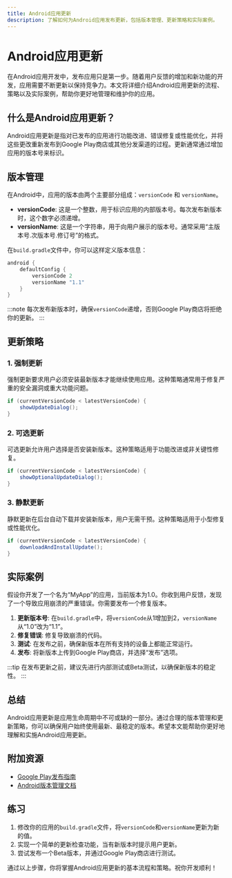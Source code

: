 ```yaml
---
title: Android应用更新
description: 了解如何为Android应用发布更新，包括版本管理、更新策略和实际案例。
---
```


# Android应用更新

在Android应用开发中，发布应用只是第一步。随着用户反馈的增加和新功能的开发，应用需要不断更新以保持竞争力。本文将详细介绍Android应用更新的流程、策略以及实际案例，帮助你更好地管理和维护你的应用。

## 什么是Android应用更新？

Android应用更新是指对已发布的应用进行功能改进、错误修复或性能优化，并将这些更改重新发布到Google Play商店或其他分发渠道的过程。更新通常通过增加应用的版本号来标识。

## 版本管理

在Android中，应用的版本由两个主要部分组成：`versionCode` 和 `versionName`。

- **versionCode**: 这是一个整数，用于标识应用的内部版本号。每次发布新版本时，这个数字必须递增。
- **versionName**: 这是一个字符串，用于向用户展示的版本号。通常采用“主版本号.次版本号.修订号”的格式。

在`build.gradle`文件中，你可以这样定义版本信息：

```groovy
android {
    defaultConfig {
        versionCode 2
        versionName "1.1"
    }
}
```

:::note
每次发布新版本时，确保`versionCode`递增，否则Google Play商店将拒绝你的更新。
:::

## 更新策略

### 1. 强制更新

强制更新要求用户必须安装最新版本才能继续使用应用。这种策略通常用于修复严重的安全漏洞或重大功能问题。

```java
if (currentVersionCode < latestVersionCode) {
    showUpdateDialog();
}
```

### 2. 可选更新

可选更新允许用户选择是否安装新版本。这种策略适用于功能改进或非关键性修复。

```java
if (currentVersionCode < latestVersionCode) {
    showOptionalUpdateDialog();
}
```

### 3. 静默更新

静默更新在后台自动下载并安装新版本，用户无需干预。这种策略适用于小型修复或性能优化。

```java
if (currentVersionCode < latestVersionCode) {
    downloadAndInstallUpdate();
}
```

## 实际案例

假设你开发了一个名为“MyApp”的应用，当前版本为1.0。你收到用户反馈，发现了一个导致应用崩溃的严重错误。你需要发布一个修复版本。

1. **更新版本号**: 在`build.gradle`中，将`versionCode`从1增加到2，`versionName`从“1.0”改为“1.1”。
2. **修复错误**: 修复导致崩溃的代码。
3. **测试**: 在发布之前，确保新版本在所有支持的设备上都能正常运行。
4. **发布**: 将新版本上传到Google Play商店，并选择“发布”选项。

:::tip
在发布更新之前，建议先进行内部测试或Beta测试，以确保新版本的稳定性。
:::

## 总结

Android应用更新是应用生命周期中不可或缺的一部分。通过合理的版本管理和更新策略，你可以确保用户始终使用最新、最稳定的版本。希望本文能帮助你更好地理解和实施Android应用更新。

## 附加资源

- [Google Play发布指南](https://developer.android.com/studio/publish)
- [Android版本管理文档](https://developer.android.com/studio/publish/versioning)

## 练习

1. 修改你的应用的`build.gradle`文件，将`versionCode`和`versionName`更新为新的值。
2. 实现一个简单的更新检查功能，当有新版本时提示用户更新。
3. 尝试发布一个Beta版本，并通过Google Play商店进行测试。

通过以上步骤，你将掌握Android应用更新的基本流程和策略。祝你开发顺利！